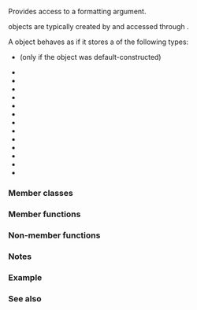 {{cpp/title|basic_format_arg}}
{{cpp/utility/format/navbar}}

{{ddcl|header = format|since=c++20|1=
template&lt; class Context &gt;
class basic_format_arg;
}}

Provides access to a formatting argument.

{{tt|basic_format_arg}} objects are typically created by {{lc|std::make_format_args}} and accessed through {{lc|std::visit_format_arg}}{{rev inl|since=c++26| or the {{tt|visit}} member functions}}.

A {{tt|basic_format_arg}} object behaves as if it stores a {{lc|std::variant}} of the following types:

* {{c|std::monostate}} (only if the object was default-constructed)
* {{c|bool}}
* {{c|Context::char_type}}
* {{c|int}}
* {{c|unsigned int}}
* {{c|long long int}}
* {{c|unsigned long long int}}
* {{c|float}}
* {{c|double}}
* {{c|long double}}
* {{c|const Context::char_type*}}
* {{c|std::basic_string_view&lt;Context::char_type&gt;}}
* {{c|const void*}}
* {{c|basic_format_arg::handle}}

===Member classes===
{{dsc begin}}
{{dsc mem class|cpp/utility/format/basic_format_arg/handle|notes={{mark c++20}}|type-erased wrapper that allows formatting an object of user-defined type}}
{{dsc end}}

===Member functions===
{{dsc begin}}
{{dsc mem ctor|nolink=true|notes={{mark c++20}}|constructs a {{tt|std::basic_format_arg}}}}
{{dsc mem fun|operator bool|nolink=true|notes={{mark c++20}}|checks if the current object holds a formatting argument}}
{{dsc mem fun|visit|nolink=true|notes={{mark c++26}}|visit the stored formatting argument}}
{{dsc end}}

===Non-member functions===
{{dsc begin}}
{{dsc inc|cpp/utility/format/dsc visit_format_arg}}
{{dsc end}}

{{member|{{small|std::basic_format_arg::}}basic_format_arg|2=
{{ddcl|since=c++20|
basic_format_arg() noexcept;
}}

Default constructor. Constructs a {{tt|basic_format_arg}} that does not hold a formatting argument. The stored object has type {{lc|std::monostate}}.

To create a {{tt|basic_format_arg}} that holds a formatting argument, {{lc|std::make_format_args}} has to be used.
}}
{{member|{{small|std::basic_format_arg::}}operator bool|2=
{{ddcl|since=c++20|
explicit operator bool() const noexcept;
}}
Checks whether {{c|*this}} holds a formatting argument.

Returns {{c|true}} if {{c|*this}} holds a formatting argument (i.e. the stored object does not have type {{lc|std::monostate}}), {{c|false}} otherwise.
}}
{{anchor|visit}}
{{member|{{small|std::basic_format_arg::}}visit|2=
{{dcl begin}}
{{dcl|num=1|since=c++26|
template&lt; class Visitor &gt;
decltype(auto) visit( this basic_format_arg arg, Visitor&amp;&amp; vis );
}}
{{dcl|num=2|since=c++26|
template&lt; class R, class Visitor &gt;
R visit( this basic_format_arg arg, Visitor&amp;&amp; vis );
}}
{{dcl end}}

Applies the visitor {{c|vis}} to the object contained in {{c|arg}}.

The {{tt|visit}} functions do not modify the {{tt|basic_format_arg}} object on which it is called because a copy of the object is used when calling {{c|vis}}.

@1@ Equivalent to {{c|return std::visit(std::forward&lt;Visitor&gt;(vis), v);}}, where {{tt|v}} is the {{lc|std::variant}} stored in {{c|arg}}.

@2@ Equivalent to {{c|return std::visit&lt;R&gt;(std::forward&lt;Visitor&gt;(vis), v);}}, where {{tt|v}} is the {{lc|std::variant}} stored in {{c|arg}}.
}}

===Notes===
{{ftm begin}}
{{ftm|__cpp_lib_format|Member [[#visit|{{tt|visit}}]]|std=C++26|value=202306L}}
{{ftm end}}

===Example===
{{example
|code=
|output=
}}

===See also===
{{dsc begin}}
{{dsc inc|cpp/utility/format/dsc basic_format_args}}
{{dsc end}}

{{langlinks|es|ja|ru|zh}}